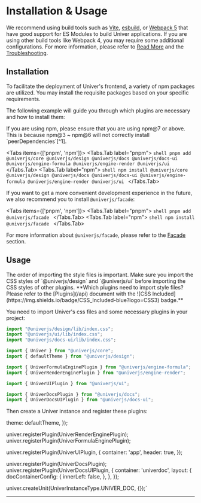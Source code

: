 
# Installation & Usage

We recommend using build tools such as [Vite](https://vitejs.dev/), [esbuild](https://esbuild.github.io/), or [Webpack 5](https://webpack.js.org/) that have good support for ES Modules to build Univer applications. If you are using other build tools like Webpack 4, you may require some additional configurations. For more information, please refer to [Read More](/guides/quickstart#read-more) and the [Troubleshooting](/guides/troubleshooting).

## Installation

To facilitate the deployment of Univer's frontend, a variety of npm packages are utilized. You may install the requisite packages based on your specific requirements.

The following example will guide you through which plugins are necessary and how to install them:

<Callout type="info" emoji="ℹ️">
  If you are using npm, please ensure that you are using npm@7 or above. This is because npm@3 ~ npm@6 will not correctly install `peerDependencies`[^1].
</Callout>

<Tabs items={['pnpm', 'npm']}>
  <Tabs.Tab label="pnpm">
    ```shell
    pnpm add @univerjs/core @univerjs/design @univerjs/docs @univerjs/docs-ui @univerjs/engine-formula @univerjs/engine-render @univerjs/ui
    ```
  </Tabs.Tab>
  <Tabs.Tab label="npm">
    ```shell
    npm install @univerjs/core @univerjs/design @univerjs/docs @univerjs/docs-ui @univerjs/engine-formula @univerjs/engine-render @univerjs/ui
    ```
  </Tabs.Tab>
</Tabs>

If you want to get a more convenient development experience in the future, we also recommend you to install `@univerjs/facade`:

<Tabs items={['pnpm', 'npm']}>
  <Tabs.Tab label="pnpm">
    ```shell
    pnpm add @univerjs/facade
    ```
  </Tabs.Tab>
  <Tabs.Tab label="npm">
    ```shell
    npm install @univerjs/facade
    ```
  </Tabs.Tab>
</Tabs>

For more information about `@univerjs/facade`, please refer to the [Facade](/guides/sheet/facade/facade) section.

## Usage

<Callout type="info" emoji="ℹ️">
  The order of importing the style files is important. Make sure you import the CSS styles of `@univerjs/design` and `@univerjs/ui` before importing the CSS styles of other plugins.
  **Which plugins need to import style files? Please refer to the [Plugins](/api) document with the ![CSS Included](https://img.shields.io/badge/CSS_Included-blue?logo=CSS3) badge.**
</Callout>

You need to import Univer's css files and some necessary plugins in your project:

```typescript
import "@univerjs/design/lib/index.css";
import "@univerjs/ui/lib/index.css";
import "@univerjs/docs-ui/lib/index.css";

import { Univer } from "@univerjs/core";
import { defaultTheme } from "@univerjs/design";

import { UniverFormulaEnginePlugin } from "@univerjs/engine-formula";
import { UniverRenderEnginePlugin } from "@univerjs/engine-render";

import { UniverUIPlugin } from "@univerjs/ui";

import { UniverDocsPlugin } from "@univerjs/docs";
import { UniverDocsUIPlugin } from "@univerjs/docs-ui";
```

Then create a Univer instance and register these plugins:

  theme: defaultTheme,
});

univer.registerPlugin(UniverRenderEnginePlugin);
univer.registerPlugin(UniverFormulaEnginePlugin);

univer.registerPlugin(UniverUIPlugin, {
  container: 'app',
  header: true,
});

univer.registerPlugin(UniverDocsPlugin);
univer.registerPlugin(UniverDocsUIPlugin, {
  container: 'univerdoc',
  layout: {
    docContainerConfig: {
      innerLeft: false,
    },
  },
});

univer.createUnit(UniverInstanceType.UNIVER_DOC, {});`

<ReactLive code={code} />

---

[^1]: https://blog.npmjs.org/post/110924823920/npm-weekly-5
